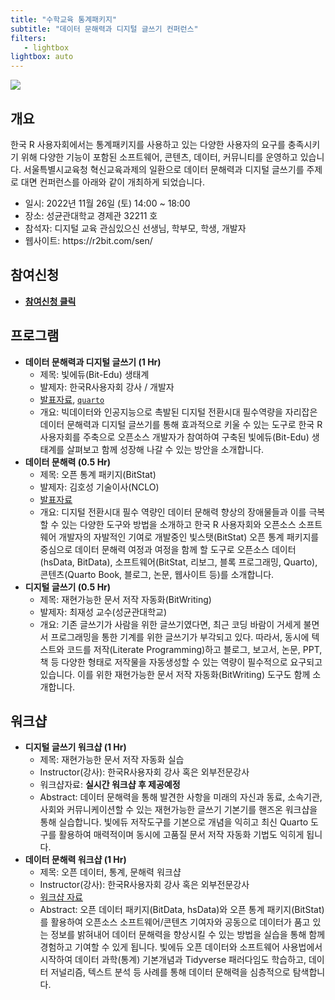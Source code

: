 ```yaml
---
title: "수학교육 통계패키지"
subtitle: "데이터 문해력과 디지털 글쓰기 컨퍼런스"
filters:
   - lightbox
lightbox: auto
---
```



![](images/conf_poster.jpg)

## 개요

한국 R 사용자회에서는 통계패키지를 사용하고 있는 다양한 사용자의 요구를 충족시키기 위해 다양한 기능이 포함된 소프트웨어, 콘텐츠, 데이터, 커뮤니티를 운영하고 있습니다.
서울특별시교육청 혁신교육과제의 일환으로 데이터 문해력과 디지털 글쓰기를 주제로 대면 컨퍼런스를 아래와 같이 개최하게 되었습니다.

- 일시: 2022년 11월 26일 (토) 14:00 ~ 18:00
- 장소: 성균관대학교 경제관 32211 호
- 참석자: 디지털 교육 관심있으신 선생님, 학부모, 학생, 개발자
- 웹사이트: https://r2bit.com/sen/

## 참여신청

- [**참여신청 클릭**](https://www.meetup.com/seoul-r-meetup/events/289596122/)

## 프로그램

- **데이터 문해력과 디지털 글쓰기 (1 Hr)**
    - 제목: 빛에듀(Bit-Edu) 생태계
    - 발제자: 한국R사용자회 강사 / 개발자
    - [발표자료](https://r2bit.com/bitSlide/slideshow/202212-dreamtalk/), [`quarto`](https://r2bit.com/quarto/)
    - 개요: 빅데이터와 인공지능으로 촉발된 디지털 전환시대 필수역량을 자리잡은 데이터 문해력과 디지털 글쓰기를 통해 효과적으로 키울 수 있는 도구로 한국 R 사용자회를 주축으로 오픈소스 개발자가 참여하여 구축된 빛에듀(Bit-Edu) 생태계를 살펴보고 함께 성장해 나갈 수 있는 방안을 소개합니다.
- **데이터 문해력 (0.5 Hr)**
    - 제목: 오픈 통계 패키지(BitStat)
    - 발제자: 김호성 기술이사(NCLO)
    - [발표자료](http://bit2edu.ddns.net/docs/stat-edu/)
    - 개요: 디지털 전환시대 필수 역량인 데이터 문해력 향상의 장애물들과 이를 극복할 수 있는 다양한 도구와 방법을 소개하고 한국 R 사용자회와 오픈소스 소프트웨어 개발자의 자발적인 기여로 개발중인 빛스탯(BitStat) 오픈 통계 패키지를 중심으로 데이터 문해력 여정과 여정을 함께 할 도구로 오픈소스 데이터(hsData, BitData), 소프트웨어(BitStat, 리보그, 블록 프로그래밍, Quarto), 콘텐츠(Quarto Book, 블로그, 논문, 웹사이트 등)를 소개합니다.
- **디지털 글쓰기 (0.5 Hr)**
    - 제목: 재현가능한 문서 저작 자동화(BitWriting)
    - 발제자: 최재성 교수(성균관대학교)
    - 개요: 기존 글쓰기가 사람을 위한 글쓰기였다면, 최근 코딩 바람이 거세게 불면서 프로그래밍을 통한 기계를 위한 글쓰기가 부각되고 있다. 따라서, 동시에 텍스트와 코드를 저작(Literate Programming)하고 블로그, 보고서, 논문, PPT, 책 등 다양한 형태로 저작물을 자동생성할 수 있는 역량이 필수적으로 요구되고 있습니다. 이를 위한 재현가능한 문서 저작 자동화(BitWriting) 도구도 함께 소개합니다.

## 워크샵

- **디지털 글쓰기 워크샵 (1 Hr)** 
    - 제목: 재현가능한 문서 저작 자동화 실습
    - Instructor(강사): 한국R사용자회 강사 혹은 외부전문강사
    - 워크샵자료: **실시간 워크샵 후 제공예정**
    - Abstract: 데이터 문해력을 통해 발견한 사항을 미래의 자신과 동료, 소속기관, 사회와 커뮤니케이션할 수 있는 재현가능한 글쓰기 기본기를 핸즈온 워크샵을 통해 실습합니다. 빛에듀 저작도구를 기본으로 개념을 익히고 최신 Quarto 도구를 활용하여 매력적이며 동시에 고품질 문서 저작 자동화 기법도 익히게 됩니다.

- **데이터 문해력 워크샵 (1 Hr)** 
    - 제목: 오픈 데이터, 통계, 문해력 워크샵
    - Instructor(강사): 한국R사용자회 강사 혹은 외부전문강사
    - [워크샵 자료](https://r2bit.com/workshop/)
    - Abstract: 오픈 데이터 패키지(BitData, hsData)와 오픈 통계 패키지(BitStat)를 활용하여 오픈소스 소프트웨어/콘텐츠 기여자와 공동으로 데이터가 품고 있는 정보를 밝혀내어 데이터 문해력을 향상시킬 수 있는 방법을 실습을 통해 함께 경험하고 기여할 수 있게 됩니다. 빛에듀 오픈 데이터와 소프트웨어 사용법에서 시작하여 데이터 과학(통계) 기본개념과 Tidyverse 패러다임도 학습하고, 데이터 저널리즘, 텍스트 분석 등 사례를 통해 데이터 문해력을 심층적으로 탐색합니다.


